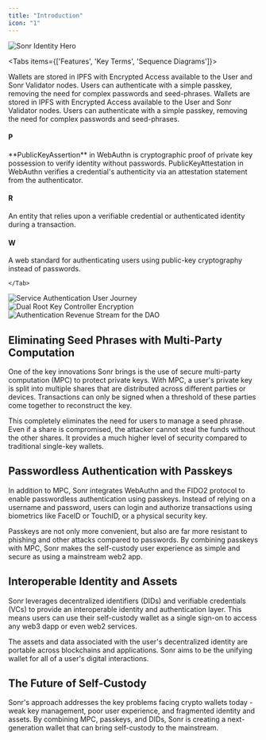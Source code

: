 ```yaml
---
title: "Introduction"
icon: "1"
---
```



<img src="/static/images/feature-loginbox-dark.png" alt="Sonr Identity Hero" />

<Tabs items={['Features', 'Key Terms', 'Sequence Diagrams']}>
  <Tab value="Features">
    
<Cards>
        <Card
    title="Interchain Accounts"
    iconType="duotone"
  >
    Wallets are stored in IPFS with Encrypted Access available to the User and Sonr Validator nodes.
  </Card>
  <Card
    title="Passkey Authentication"
    iconType="duotone"
  >
    Users can authenticate with a simple passkey, removing the need for complex passwords and seed-phrases.
  </Card>
  <Card
    title="Bridgeless Transactions"
    iconType="duotone"
  >
    Wallets are stored in IPFS with Encrypted Access available to the User and Sonr Validator nodes.
  </Card>
  <Card
    title="Anonymously Linked Social Identifiers"
    iconType="duotone"
  >
    Users can authenticate with a simple passkey, removing the need for complex passwords and seed-phrases.
  </Card>
</Cards>

  </Tab>

  <Tab value="Key Terms">

#### P

<Accordions>
<Accordion title="Public Key Assertion (WebAuthn)">
**PublicKeyAssertion** in WebAuthn is cryptographic proof of private key possession to verify identity without passwords.
</Accordion>

<Accordion title="Public Key Attestation (WebAuthn)">
PublicKeyAttestation in WebAuthn verifies a credential's authenticity via an attestation statement from the authenticator.
</Accordion>
</Accordions>

#### R

<Accordions>
  <Accordion title="Relaying Party">
    An entity that relies upon a verifiable credential or authenticated identity
    during a transaction.
  </Accordion>
</Accordions>

#### W

<Accordions>
  <Accordion title="WebAuthn">
    A web standard for authenticating users using public-key cryptography
    instead of passwords.
  </Accordion>
</Accordions>

    </Tab>

  <Tab value="Sequence Diagrams">

<Steps titleSize="h3">
<Step title="Remote Service Authentication">
<img
  src="/static/diagrams/service-auth.png"
  alt="Service Authentication User Journey"
/>
</Step>
      
<Step title="Multi-Party Computation">
<img
  src="/static/diagrams/dual-dkls.png"
  alt="Dual Root Key Controller Encryption"
/>
</Step>

<Step title="Authentication Fees Token Flow">
  <img
    src="/static/diagrams/dao-revenue.png"
    alt="Authentication Revenue Stream for the DAO"
  />
</Step>

</Steps>

</Tab>
 </Tabs>

## Eliminating Seed Phrases with Multi-Party Computation

One of the key innovations Sonr brings is the use of secure multi-party computation (MPC) to protect private keys. With MPC, a user's private key is split into multiple shares that are distributed across different parties or devices. Transactions can only be signed when a threshold of these parties come together to reconstruct the key.

This completely eliminates the need for users to manage a seed phrase. Even if a share is compromised, the attacker cannot steal the funds without the other shares. It provides a much higher level of security compared to traditional single-key wallets.

## Passwordless Authentication with Passkeys

In addition to MPC, Sonr integrates WebAuthn and the FIDO2 protocol to enable passwordless authentication using passkeys. Instead of relying on a username and password, users can login and authorize transactions using biometrics like FaceID or TouchID, or a physical security key.

Passkeys are not only more convenient, but also are far more resistant to phishing and other attacks compared to passwords. By combining passkeys with MPC, Sonr makes the self-custody user experience as simple and secure as using a mainstream web2 app.

## Interoperable Identity and Assets

Sonr leverages decentralized identifiers (DIDs) and verifiable credentials (VCs) to provide an interoperable identity and authentication layer. This means users can use their self-custody wallet as a single sign-on to access any web3 dapp or even web2 services.

The assets and data associated with the user's decentralized identity are portable across blockchains and applications. Sonr aims to be the unifying wallet for all of a user's digital interactions.

## The Future of Self-Custody

Sonr's approach addresses the key problems facing crypto wallets today - weak key management, poor user experience, and fragmented identity and assets. By combining MPC, passkeys, and DIDs, Sonr is creating a next-generation wallet that can bring self-custody to the mainstream.
